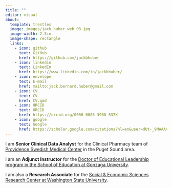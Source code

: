 ```yaml
---
title: ""
editor: visual
about: 
  template: trestles
  image: images/jack_huber_web_03.jpg
  image-width: 2.5in
  image-shape: rectangle
  links:
    - icon: github
      text: GitHub
      href: https://github.com/jackbhuber
    - icon: linkedin
      text: LinkedIn
      href: https://www.linkedin.com/in/jackbhuber/
    - icon: envelope
      text: E-mail
      href: mailto:jack.bernard.huber@gmail.com
    - icon: CV
      text: CV
      href: CV.qmd
    - icon: ORCID
      text: ORCID
      href: https://orcid.org/0000-0003-3968-537X
    - icon: google
      text: Google
      href: https://scholar.google.com/citations?hl=en&user=dUt-_9MAAAAJ&view_op=list_works&gmla=AJsN-F5ItHsXL2NzbPuomfVm6jO2FKvvwNDIQLS48WQwMDc8qF-fwqnUV95iJfCfNsf9IDbq3R1O4cHjP8RY4gMG8weuRyJlio-o0UUPJObSiBOCQJGJXNo
---
```


I am **Senior Clinical Data Analyst** for the Clinical Pharmacy team of [Providence Swedish Medical Center](https://www.swedish.org/) in the Puget Sound area.

I am an **Adjunct Instructor** for the [Doctor of Educational Leadership program in the School of Education at Gonzaga University](https://www.gonzaga.edu/school-of-education/graduate/doctor-of-educational-leadership).

I am also a **Research Associate** for the [Social & Economic Sciences Research Center at Washington State University](https://sesrc.wsu.edu/).
